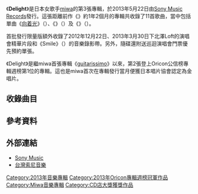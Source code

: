 {{Infobox album
| Name       = Delight
| Type       = studio
| Artist     = [[miwa|miwa]]
| Released   = {{Start date|2013|05|22}}
| Genre      = [[J-POP|J-POP]]
| Length     = 50:52
| Label      = [[Sony_Music_Records|Sony Music Records]]
| Certification  = * 金（[[CD|CD]]，[[日本唱片協會|日本唱片協會]]）<ref>{{cite web |url=http://www.riaj.or.jp/data/others/gold/201305.html |language=ja |title=<span lang="ja">ゴールドディスク認定作品一覧　2013年05月</span> |publisher=[[日本唱片協會|RIAJ]] |date=2013 |accessdate=2013-11-25 |archive-date=2013-10-29 |archive-url=https://web.archive.org/web/20131029190516/http://www.riaj.or.jp/data/others/gold/201305.html |dead-url=no }}</ref>
| Chart position = * 週榜第1名（[[Oricon公信榜|Oricon]]）<ref name="oricon">{{cite web |url=http://www.oricon.co.jp/news/2024995/full/ |language=ja |title=<span lang="ja">miwa、通算2作目のアルバム首位</span> |publisher=[[Oricon|Oricon]] |date=2013-04-12 |accessdate=2013-11-25 |archive-date=2013-12-07 |archive-url=https://web.archive.org/web/20131207142619/http://www.oricon.co.jp/news/2024995/full/ |dead-url=no }}</ref>
| Producer   = 
| Last album = 《{{link-ja|guitarium|guitarium}}》<br />（2012年）
| This album = '''《Delight》'''<br />（2013年）
| Next album = 《[[ONENESS|ONENESS]]》<br />（2015年）
| Misc =
{{Singles
 | Name = Delight
 | Type = studio
 | Single 1 = 《[[向着光|向着光]]》
 | Single 1 date = {{Start date|2012|08|15}}
 | Single 2 = 《{{link-ja|WHISTLE～與你在一起的日子～|ホイッスル〜君と過ごした日々〜}}》
 | Single 2 date = {{Start date|2013|01|16}}
 | Single 3 = 《{{link-ja|奇蹟 (miwa单曲)|ミラクル (曲)|奇蹟}}》
 | Single 3 date = {{Start date|2013|04|24}}
}}
}}
《'''Delight'''》是日本女歌手[[miwa|miwa]]的第3張專輯，於2013年5月22日由[[Sony_Music_Records|Sony Music Records]]發行。這張距離前作《{{link-ja|guitarium|guitarium}}》約1年2個月的專輯共收錄了11首歌曲，當中包括單曲《[[向着光|向着光]]》（{{lang|ja|ヒカリヘ}}）、《{{link-ja|WHISTLE～與你在一起的日子～|ホイッスル〜君と過ごした日々〜}}》（{{lang|ja|ホイッスル〜君と過ごした日々〜}}）及《{{link-ja|奇蹟 (miwa单曲)|ミラクル (曲)|奇蹟}}》（{{lang|ja|ミラクル}}）。

首批發行限量版額外收錄了2012年12月22日{{link-ja|Zepp Tokyo|Zepp Tokyo}}、2013年3月30日下北澤Loft的演唱會精華片段和《Smile》（{{lang|ja|スマイル}}）的音樂錄影帶。另外，隨碟還附送巡迴演唱會門票優先預約單張。

《Delight》是繼miwa首張專輯《[[guitarissimo|guitarissimo]]》以來，第2張登上Oricon公信榜專輯週榜第1位的專輯。這也是miwa首次在專輯發行當月便獲日本唱片協會認定為金唱片。

== 收錄曲目 ==
{{Track listing
| collapsed       = no
| headline        = 
| total_length    = 50:52

| all_writing     = [[miwa|miwa]]

| title1          = Delight
| note1           = 
| length1         = 5:24

| title2          = [[向着光|向着光]]
| note2           ={{lang|ja|ヒカリヘ}}
| length2         = 4:52

| title3          = 321
| note3           = 
| length3         = 4:13

| title4          = 再見
| note4           = {{lang|ja|サヨナラ}}
| length4         = 4:40

| title5          = Sparrow
| note5           = 
| length5         = 5:03

| title6          = {{link-ja|WHISTLE～與你在一起的日子～|ホイッスル〜君と過ごした日々〜}}
| note6           = {{lang|ja|ホイッスル〜君と過ごした日々〜}}
| length6         = 4:58

| title7          = {{link-ja|奇蹟 (miwa单曲)|ミラクル (曲)|奇蹟}}
| note7           = {{lang|ja|ミラクル}}
| length7         = 4:40

| title8          = My Best Friend
| note8           = 
| length8         = 2:13

| title9          = LOUD!～打倒憂鬱～
| note9           = {{lang|ja|LOUD!〜憂鬱をぶっとばせ〜}}
| length9         = 4:58

| title10          = [[向着光|Napa]]
| note10           = 
| length10         = 5:09

| title11          = 體溫
| note11           = {{lang|ja|ぬくもり}}
| length11         = 4:40

}}

== 參考資料 ==
{{Reflist}}

== 外部連結 ==
* [http://www.sonymusic.co.jp/Music/Arch/SR/miwa/?SRCL-7597 Sony Music]{{Wayback|url=http://www.sonymusic.co.jp/Music/Arch/SR/miwa/?SRCL-7597 |date=20190924233735 }}{{ja icon}}
* [https://web.archive.org/web/20131203031811/https://www.sonymusic.com.tw/main/album/%E5%90%89%E4%BB%96%E5%A5%B3%E8%81%B2-miwa-88697915922 台灣索尼音樂]

{{miwa}}
{{Oricon專輯週榜冠軍 (2013年)|2013年6月3日}}

[[Category:2013年音樂專輯|Category:2013年音樂專輯]]
[[Category:2013年Oricon專輯週榜冠軍作品|Category:2013年Oricon專輯週榜冠軍作品]]
[[Category:Miwa音樂專輯|Category:Miwa音樂專輯]]
[[Category:CD店大獎獲獎作品|Category:CD店大獎獲獎作品]]